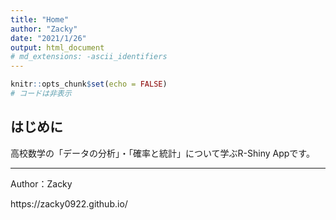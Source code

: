 ```yaml
---
title: "Home"
author: "Zacky"
date: "2021/1/26"
output: html_document
# md_extensions: -ascii_identifiers
---
```


```r
knitr::opts_chunk$set(echo = FALSE)
# コードは非表示
```

## はじめに

高校数学の「データの分析」・「確率と統計」について学ぶR-Shiny Appです。


---
Author：Zacky

https://zacky0922.github.io/